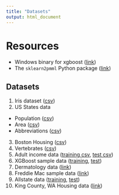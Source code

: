 ```yaml
---
title: "Datasets"
output: html_document
---
```


# Resources

+ Windows binary for xgboost ([link](data/libxgboost.dll))
+ The `sklearn2pmml` Python package ([link](data/sklearn2pmml.zip))

## Datasets

1. Iris dataset ([csv](data/iris.csv))
2. US States data
  - Population ([csv](data/state-population.csv))
  - Area ([csv](data/state-areas.csv))
  - Abbreviations ([csv](data/state-abbrevs.csv))
3. Boston Housing ([csv](data/boston.csv))
4. Vertebrates ([csv](data/vertebrate.csv))
5. Adult income data ([training csv](data/adult.data), [test csv](data/adult.test))
6. XGBoost sample data ([training](data/agaricus.txt.train), [test](data/agaricus.txt.test))
7. Dermatology data ([link](data/dermatology.data))
7. Freddie Mac sample data ([link](data/for_training_small.xlsx))
8. Allstate data ([training](data/allstate_train.csv), [test](data/allstate_test.csv))
9. King County, WA Housing data ([link](data/kc_house_data.csv))